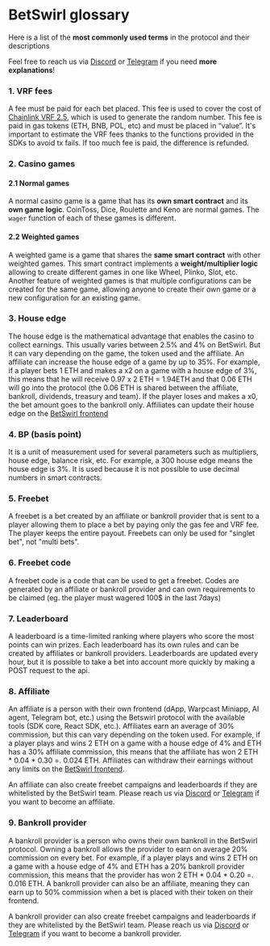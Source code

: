 # BetSwirl glossary
Here is a list of the **most commonly used terms** in the protocol and their descriptions

Feel free to reach us via [Discord](https://discord.gg/uAJXn4GJdX) or [Telegram](https://t.me/betswirl) if you need **more explanations**!

### 1. VRF fees
A fee must be paid for each bet placed. This fee is used to cover the cost of [Chainlink VRF 2.5](https://docs.chain.link/vrf), which is used to generate the random number. This fee is paid in gas tokens (ETH, BNB, POL, etc) and must be placed in “value”. It's important to estimate the VRF fees thanks to the functions provided in the SDKs to avoid tx fails. If too much fee is paid, the difference is refunded.

### 2. Casino games

#### 2.1 Normal games
A normal casino game is a game that has its **own smart contract** and its **own game logic**. CoinToss, Dice, Roulette and Keno are normal games. The `wager` function of each of these games is different.

#### 2.2 Weighted games
A weighted game is a game that shares the **same smart contract** with other weighted games. This smart contract implements a **weight/multiplier logic** allowing to create different games in one like Wheel, Plinko, Slot, etc. Another feature of weighted games is that multiple configurations can be created for the same game, allowing anyone to create their own game or a new configuration for an existing game.

### 3. House edge

The house edge is the mathematical advantage that enables the casino to collect earnings. This usually varies between 2.5% and 4% on BetSwirl. But it can vary depending on the game, the token used and the affiliate. An affiliate can increase the house edge of a game by up to 35%. For example, if a player bets 1 ETH and makes a x2 on a game with a house edge of 3%, this means that he will receive 0.97 x 2 ETH = 1.94ETH and that 0.06 ETH will go into the protocol (the 0.06 ETH is shared between the affiliate, bankroll, dividends, treasury and team). If the player loses and makes a x0, the bet amount goes to the bankroll only. Affiliates can update their house edge on the [BetSwirl frontend](https://www.betswirl.com/base/affiliate/house-edge)

### 4. BP (basis point)
It is a unit of measurement used for several parameters such as multipliers, house edge, balance risk, etc. For example, a 300 house edge means the house edge is 3%. It is used because it is not possible to use decimal numbers in smart contracts.

### 5. Freebet
A freebet is a bet created by an affiliate or bankroll provider that is sent to a player allowing them to place a bet by paying only the gas fee and VRF fee. The player keeps the entire payout. Freebets can only be used for "singlet bet", not "multi bets".

### 6. Freebet code 
A freebet code is a code that can be used to get a freebet. Codes are generated by an affiliate or bankroll provider and can own requirements to be claimed (eg. the player must wagered 100$ in the last 7days)

### 7. Leaderboard
A leaderboard is a time-limited ranking where players who score the most points can win prizes. Each leaderboard has its own rules and can be created by affiliates or bankroll providers. Leaderboards are updated every hour, but it is possible to take a bet into account more quickly by making a POST request to the api.

### 8. Affiliate
An affiliate is a person with their own frontend (dApp, Warpcast Miniapp, AI agent, Telegram bot, etc.) using the Betswirl protocol with the available tools (SDK core, React SDK, etc.). Affiliates earn an average of 30% commission, but this can vary depending on the token used. For example, if a player plays and wins 2 ETH on a game with a house edge of 4% and ETH has a 30% affiliate commission, this means that the affiliate has won 2 ETH * 0.04 * 0.30 =. 0.024 ETH. Affiliates can withdraw their earnings without any limits on the [BetSwirl frontend](https://www.betswirl.com/base/affiliate/revenues).

An affiliate can also create freebet campaigns and leaderboards if they are whitelisted by the BetSwirl team. Please reach us via [Discord](https://discord.gg/uAJXn4GJdX) or [Telegram](https://t.me/betswirl) if you want to become an affiliate. 

### 9. Bankroll provider
A bankroll provider is a person who owns their own bankroll in the BetSwirl protocol. Owning a bankroll allows the provider to earn on average 20% commission on every bet. For example, if a player plays and wins 2 ETH on a game with a house edge of 4% and ETH has a 20% bankroll provider commission, this means that the provider has won 2 ETH * 0.04 * 0.20 =. 0.016 ETH.
A bankroll provider can also be an affiliate, meaning they can earn up to 50% commission when a bet is placed with their token on their frontend. 

A bankroll provider can also create freebet campaigns and leaderboards if they are whitelisted by the BetSwirl team. Please reach us via [Discord](https://discord.gg/uAJXn4GJdX) or [Telegram](https://t.me/betswirl) if you want to become a bankroll provider. 


